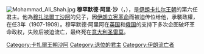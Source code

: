 {{Infobox monarch
|name=穆罕默德·阿里·沙
|image=محمد علی شاه قاجار.jpg
|Military=
|title=[[沙阿|波斯沙阿]]
|title2=
|predecessor        =[[穆扎法尔丁沙阿|穆扎法尔丁沙阿]]
|successor=[[艾哈迈德沙阿|艾哈迈德沙阿]]
|reign              =1907年－1909年
|date of birth={{Birth date|1872|6|21|df=y}}
|place of birth  = [[卡扎爾王朝|波斯]]
|date of death={{death date and age|1925|4|5|1872|6|21|df=y}}
|place of death  = [[意大利|意大利]][[圣雷莫|圣雷莫]]
}}

[[File:Mohammad_Ali_Shah.jpg|thumb]]
'''穆罕默德·阿里·沙'''（{{lang-fa|محمدعلی شاه قاجار}}，{{bd|1872年|6月21日|1925年|4月5日}}），是[[伊朗|伊朗]][[卡扎尔王朝|卡扎尔王朝]]的第六任君主。他為[[穆扎法爾丁沙阿|穆扎法爾丁沙阿]]的兒子，因[[伊朗立宪革命|伊朗立宪革命]]而被迫传位给他，承襲政權，在任3年（1907-1909）。穆罕默德·阿里阿在[[英国|英国]]和[[俄国|俄国]]的支持下多次企图破坏革命政权，失败后被迫流亡，最终死在[[意大利|意大利]][[圣雷莫|圣雷莫]]。


{{start box}}
{{s-before|[[穆扎法爾丁沙阿|穆扎法爾丁沙阿]]}}
{{s-title|[[伊朗|伊朗]][[卡扎尔王朝|卡扎尔王朝]][[君主|君主]]|1907年—1909年}}
{{s-after|[[艾哈邁德沙阿|艾哈邁德沙阿]]}}
{{end box}}

{{卡扎爾王朝沙阿}}

{{Authority control}}
[[Category:卡扎爾王朝沙阿|Category:卡扎爾王朝沙阿]]
[[Category:退位的君主|Category:退位的君主]]
[[Category:伊朗流亡者|Category:伊朗流亡者]]